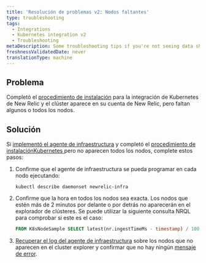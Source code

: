 ```yaml
---
title: 'Resolución de problemas v2: Nodos faltantes'
type: troubleshooting
tags:
  - Integrations
  - Kubernetes integration v2
  - Troubleshooting
metaDescription: Some troubleshooting tips if you're not seeing data show up for your New Relic's Kubernetes integration.
freshnessValidatedDate: never
translationType: machine
---
```


## Problema

Completó el [procedimiento de instalación](/install/kubernetes/) para la integración de Kubernetes de New Relic y el clúster aparece en su cuenta de New Relic, pero faltan algunos o todos los nodos.

## Solución

Si [implementó el agente de infraestructura](/docs/infrastructure/infrastructure-monitoring/get-started/choose-infra-install-method/) y completó el [procedimiento de instalaciónKubernetes ](/install/kubernetes/)pero no aparecen todos los nodos, complete estos pasos:

1. Confirme que el agente de infraestructura se pueda programar en cada nodo ejecutando:

   ```shell
   kubectl describe daemonset newrelic-infra
   ```

2. Confirme que la hora en todos los nodos sea exacta. Los nodos que estén más de 2 minutos por delante o por detrás no aparecerán en el explorador de clústeres. Se puede utilizar la siguiente consulta NRQL para comprobar si este es el caso:

   ```sql
   FROM K8sNodeSample SELECT latest(nr.ingestTimeMs - timestamp) / 1000 AS 'Clock offset seconds' FACET nodeName LIMIT max SINCE 1 DAY AGO
   ```

3. [Recuperar el log del agente de infraestructura](/docs/kubernetes-pixie/kubernetes-integration/advanced-configuration/k8s-version2/overview/#logs-version2) sobre los nodos que no aparecen en el cluster explorer y confirmar que no hay ningún [mensaje de error](/docs/kubernetes-pixie/kubernetes-integration/advanced-configuration/k8s-version2/errors/).